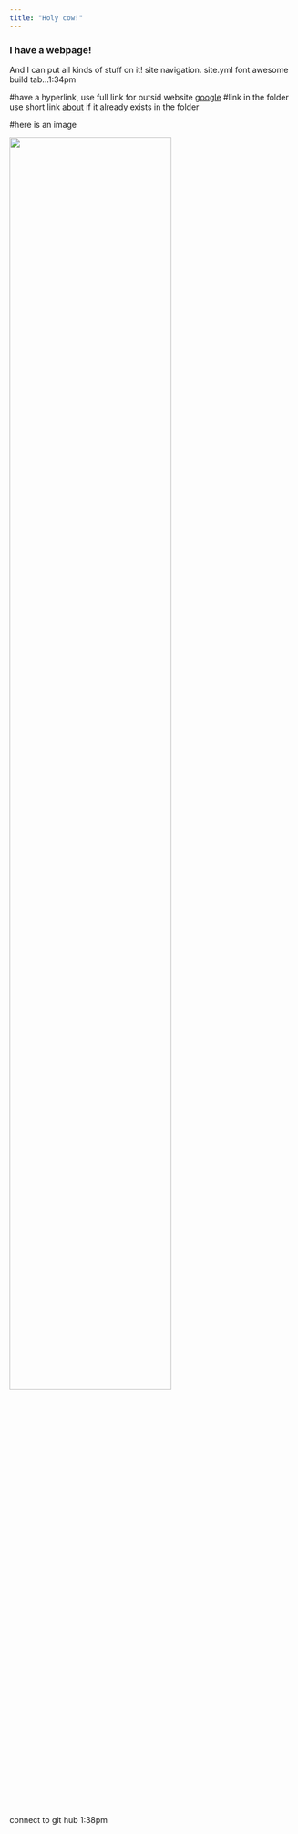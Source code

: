 ```yaml
---
title: "Holy cow!"
---
```


### I have a webpage!

And I can put all kinds of stuff on it!
site navigation. site.yml
font awesome
build tab...1:34pm

#have a hyperlink, use full link for outsid website
[google](https://www.google.com)
#link in the folder use short link
[about](about.html)
if it already exists in the folder

#here is an image

<img src="images/image.jpg" style="width:75%">

connect to git hub 1:38pm



